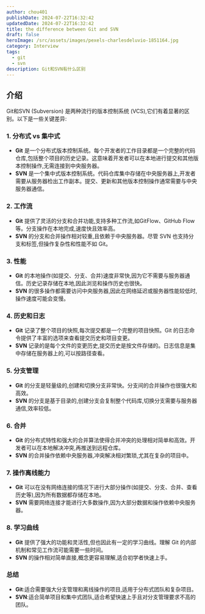 ```yaml
---
author: chou401
publishDate: 2024-07-22T16:32:42
updatedDate: 2024-07-22T16:32:42
title: the difference between Git and SVN
draft: false
heroImage: /src/assets/images/pexels-charlesdeluvio-1851164.jpg
category: Interview
tags:
  - git
  - svn
description: Git和SVN有什么区别
---
```


## 介绍

Git和SVN (Subversion) 是两种流行的版本控制系统 (VCS),它们有着显著的区别。以下是一些关键差异:

### 1. **分布式 vs 集中式**

- **Git** 是一个分布式版本控制系统。每个开发者的工作目录都是一个完整的代码仓库,包括整个项目的历史记录。这意味着开发者可以在本地进行提交和其他版本控制操作,无需连接到中央服务器。
- **SVN** 是一个集中式版本控制系统。代码仓库集中存储在中央服务器上,开发者需要从服务器检出工作副本。提交、更新和其他版本控制操作通常需要与中央服务器通信。

### 2. **工作流**

- **Git** 提供了灵活的分支和合并功能,支持多种工作流,如GitFlow、GitHub Flow等。分支操作在本地完成,速度快且效率高。
- **SVN** 的分支和合并操作相对较重,且依赖于中央服务器。尽管 SVN 也支持分支和标签,但操作复杂性和性能不如 Git。

### 3. **性能**

- **Git** 的本地操作(如提交、分支、合并)速度非常快,因为它不需要与服务器通信。历史记录存储在本地,因此浏览和操作历史也很快。
- **SVN** 的很多操作都需要访问中央服务器,因此在网络延迟或服务器性能较低时,操作速度可能会变慢。

### 4. **历史和日志**

- **Git** 记录了整个项目的快照,每次提交都是一个完整的项目快照。Git 的日志命令提供了丰富的选项来查看提交历史和项目变更。
- **SVN** 记录的是每个文件的变更历史,提交历史是按文件存储的。日志信息是集中存储在服务器上的,可以按路径查看。

### 5. **分支管理**

- **Git** 的分支是轻量级的,创建和切换分支非常快。分支间的合并操作也很强大和高效。
- **SVN** 的分支是基于目录的,创建分支会复制整个代码库,切换分支需要与服务器通信,效率较低。

### 6. **合并**

- **Git** 的分布式特性和强大的合并算法使得合并冲突的处理相对简单和高效。开发者可以在本地解决冲突,再推送到远程仓库。
- **SVN** 的合并操作依赖中央服务器,冲突解决相对繁琐,尤其在复杂的项目中。

### 7. **操作离线能力**

- **Git** 可以在没有网络连接的情况下进行大部分操作(如提交、分支、合并、查看历史等),因为所有数据都存储在本地。
- **SVN** 需要网络连接才能进行大多数操作,因为大部分数据和操作依赖中央服务器。

### 8. **学习曲线**

- **Git** 提供了强大的功能和灵活性,但也因此有一定的学习曲线。理解 Git 的内部机制和常见工作流可能需要一些时间。
- **SVN** 的操作相对简单直接,概念更容易理解,适合初学者快速上手。

### 总结

- **Git**:适合需要强大分支管理和离线操作的项目,适用于分布式团队和复杂项目。
- **SVN**:适合简单项目和集中式团队,适合希望快速上手且对分支管理要求不高的团队。
